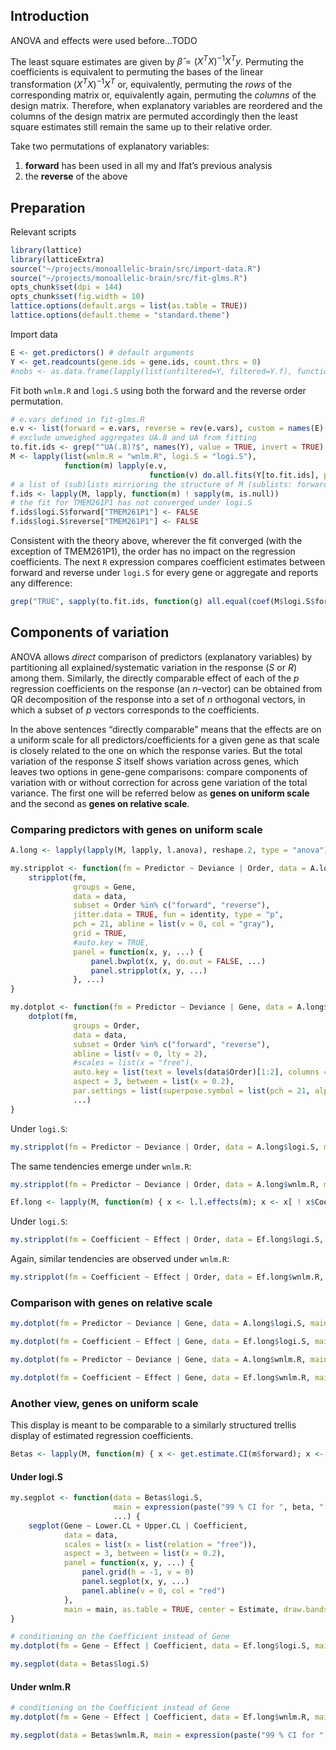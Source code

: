 ## Introduction

ANOVA and effects were used before...TODO

The least square estimates are given by $\hat{\beta} = (X^T X)^{-1} X^T y$.  Permuting the coefficients is equivalent to permuting the bases of the linear transformation $(X^T X)^{-1} X^T$ or, equivalently, permuting the *rows* of the corresponding matrix or, equivalently again, permuting the *columns* of the design matrix.  Therefore, when explanatory variables are reordered and the columns of the design matrix are permuted accordingly then the least square estimates still remain the same up to their relative order.

Take two permutations of explanatory variables:

1. **forward** has been used in all my and Ifat's previous analysis
2. the **reverse** of the above


## Preparation

Relevant scripts
```r
library(lattice)
library(latticeExtra)
source("~/projects/monoallelic-brain/src/import-data.R")
source("~/projects/monoallelic-brain/src/fit-glms.R")
opts_chunk$set(dpi = 144)
opts_chunk$set(fig.width = 10)
lattice.options(default.args = list(as.table = TRUE))
lattice.options(default.theme = "standard.theme")
```

Import data
```r
E <- get.predictors() # default arguments
Y <- get.readcounts(gene.ids = gene.ids, count.thrs = 0)
#nobs <- as.data.frame(lapply(list(unfiltered=Y, filtered=Y.f), function(y) sapply(y, function(x) sum(! is.na(x[[1]])))))
```

Fit both `wnlm.R` and `logi.S` using both the forward and the reverse order permutation.
```r
# e.vars defined in fit-glms.R
e.v <- list(forward = e.vars, reverse = rev(e.vars), custom = names(E)[1:13])
# exclude unweighed aggregates UA.8 and UA from fitting
to.fit.ids <- grep("^UA(.8)?$", names(Y), value = TRUE, invert = TRUE)
M <- lapply(list(wnlm.R = "wnlm.R", logi.S = "logi.S"),
            function(m) lapply(e.v,
                               function(v) do.all.fits(Y[to.fit.ids], preds = v, sel.models = m)[[1]]))
# a list of (sub)lists mirrioring the structure of M (sublists: forward or reverse)
f.ids <- lapply(M, lapply, function(m) ! sapply(m, is.null))
# the fit for TMEM261P1 has not converged under logi.S
f.ids$logi.S$forward["TMEM261P1"] <- FALSE
f.ids$logi.S$reverse["TMEM261P1"] <- FALSE
```

Consistent with the theory above, wherever the fit converged (with the exception of TMEM261P1), the order has no impact on the regression coefficients.  The next `R` expression compares coefficient estimates between forward and reverse under `logi.S` for every gene or aggregate and reports any difference:
```r
grep("TRUE", sapply(to.fit.ids, function(g) all.equal(coef(M$logi.S$forward[[g]]), coef(M$logi.S$reverse[[g]])[ names(coef(M$logi.S$forward[[g]])) ])), invert = TRUE, value = TRUE)
```

## Components of variation

ANOVA allows *direct* comparison of predictors (explanatory variables) by partitioning all explained/systematic variation in the response ($S$ or $R$) among them.  Similarly, the directly comparable effect of each of the $p$ regression coefficients on the response (an $n$-vector) can be obtained from QR decomposition of the response into a set of $n$ orthogonal vectors, in which a subset of $p$ vectors corresponds to the coefficients. 

In the above sentences "directly comparable" means that the effects are on a uniform scale for all predictors/coefficients for a given gene as that scale is closely related to the one on which the response varies.  But the total variation of the response $S$ itself shows variation across genes, which leaves two options in gene-gene comparisons: compare components of variation with or without correction for across gene variation of the total variance.  The first one will be referred below as **genes on uniform scale** and the second as **genes on relative scale**.

### Comparing predictors with genes on uniform scale

```r
A.long <- lapply(lapply(M, lapply, l.anova), reshape.2, type = "anova")
```

```r

my.stripplot <- function(fm = Predictor ~ Deviance | Order, data = A.long$logi.S, ...) {
    stripplot(fm,
              groups = Gene,
              data = data,
              subset = Order %in% c("forward", "reverse"),
              jitter.data = TRUE, fun = identity, type = "p",
              pch = 21, abline = list(v = 0, col = "gray"),
              grid = TRUE,
              #auto.key = TRUE,
              panel = function(x, y, ...) {
                  panel.bwplot(x, y, do.out = FALSE, ...)
                  panel.stripplot(x, y, ...)
              }, ...)
}

my.dotplot <- function(fm = Predictor ~ Deviance | Gene, data = A.long$logi.S, ...) {
    dotplot(fm,
              groups = Order,
              data = data,
              subset = Order %in% c("forward", "reverse"),
              abline = list(v = 0, lty = 2),
              #scales = list(x = "free"),
              auto.key = list(text = levels(data$Order)[1:2], columns = 2),
              aspect = 3, between = list(x = 0.2),
              par.settings = list(superpose.symbol = list(pch = 21, alpha = 0.5)),
              ...)
}
```

Under `logi.S`:
```r
my.stripplot(fm = Predictor ~ Deviance | Order, data = A.long$logi.S, main = "ANOVA under logi.S")
```

The same tendencies emerge under `wnlm.R`:
```r
my.stripplot(fm = Predictor ~ Deviance | Order, data = A.long$wnlm.R, main = "ANOVA under wnlm.R")
```

```r
Ef.long <- lapply(M, function(m) { x <- l.l.effects(m); x <- x[ ! x$Coefficient %in% "(Intercept)", ] })
```

Under `logi.S`:
```r
my.stripplot(fm = Coefficient ~ Effect | Order, data = Ef.long$logi.S, main = "Effects under logi.S")
```

Again, similar tendencies are observed under `wnlm.R`:
```r
my.stripplot(fm = Coefficient ~ Effect | Order, data = Ef.long$wnlm.R, main = "Effects under wnlm.R")
```

### Comparison with genes on relative scale

```r
my.dotplot(fm = Predictor ~ Deviance | Gene, data = A.long$logi.S, main = "ANOVA under logi.S", scales = list(x = "free"))
```

```r
my.dotplot(fm = Coefficient ~ Effect | Gene, data = Ef.long$logi.S, main = "Effects under logi.S", scales = list(x = "free"))
```

```r
my.dotplot(fm = Predictor ~ Deviance | Gene, data = A.long$wnlm.R, main = "ANOVA under wnlm.R", scales = list(x = "free"))
```

```r
my.dotplot(fm = Coefficient ~ Effect | Gene, data = Ef.long$wnlm.R, main = "Effects under wnlm.R", scales = list(x = "free"))
```

### Another view, genes on uniform scale

This display is meant to be comparable to a similarly structured trellis display of estimated regression coefficients.

```r
Betas <- lapply(M, function(m) { x <- get.estimate.CI(m$forward); x <- x[ ! x$Coefficient %in% "(Intercept)", ] })
```

#### Under logi.S

```r
my.segplot <- function(data = Betas$logi.S,
                       main = expression(paste("99 % CI for ", beta, " under logi.S")),
                       ...) {
    segplot(Gene ~ Lower.CL + Upper.CL | Coefficient,
            data = data,
            scales = list(x = list(relation = "free")),
            aspect = 3, between = list(x = 0.2),
            panel = function(x, y, ...) {
                panel.grid(h = -1, v = 0)
                panel.segplot(x, y, ...)
                panel.abline(v = 0, col = "red")
            },
            main = main, as.table = TRUE, center = Estimate, draw.bands = FALSE, ...)
}
```

```r
# conditioning on the Coefficient instead of Gene
my.dotplot(fm = Gene ~ Effect | Coefficient, data = Ef.long$logi.S, main = "Effects under logi.S")
```

```r
my.segplot(data = Betas$logi.S)
```

#### Under wnlm.R

```r
# conditioning on the Coefficient instead of Gene
my.dotplot(fm = Gene ~ Effect | Coefficient, data = Ef.long$wnlm.R, main = "Effects under wnlm.R")
```

```r
my.segplot(data = Betas$wnlm.R, main = expression(paste("99 % CI for ", beta, " under wnlm.R")))
```
